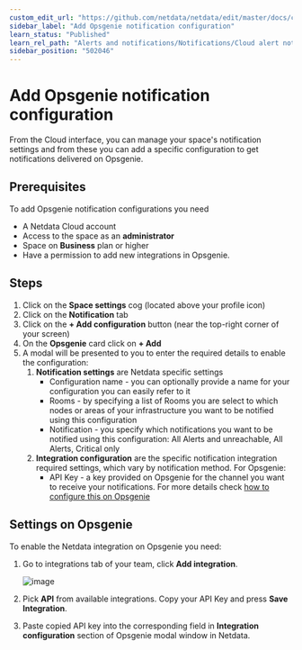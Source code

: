 ```yaml
---
custom_edit_url: "https://github.com/netdata/netdata/edit/master/docs/cloud/alerts-notifications/add-opsgenie-notification-configuration.md"
sidebar_label: "Add Opsgenie notification configuration"
learn_status: "Published"
learn_rel_path: "Alerts and notifications/Notifications/Cloud alert notifications"
sidebar_position: "502046"
---
```

# Add Opsgenie notification configuration

From the Cloud interface, you can manage your space's notification settings and from these you can add a specific configuration to get notifications delivered on Opsgenie.

## Prerequisites

To add Opsgenie notification configurations you need

- A Netdata Cloud account
- Access to the space as an **administrator**
- Space on **Business** plan or higher
- Have a permission to add new integrations in Opsgenie.

## Steps

1. Click on the **Space settings** cog (located above your profile icon)
1. Click on the **Notification** tab
1. Click on the **+ Add configuration** button (near the top-right corner of your screen)
1. On the **Opsgenie** card click on **+ Add**
1. A modal will be presented to you to enter the required details to enable the configuration:
   1. **Notification settings** are Netdata specific settings
      - Configuration name - you can optionally provide a name for your configuration you can easily refer to it
      - Rooms - by specifying a list of Rooms you are select to which nodes or areas of your infrastructure you want to be notified using this configuration
      - Notification - you specify which notifications you want to be notified using this configuration: All Alerts and unreachable, All Alerts, Critical only
   1. **Integration configuration** are the specific notification integration required settings, which vary by notification method. For Opsgenie:
      - API Key - a key provided on Opsgenie for the channel you want to receive your notifications. For more details check [how to configure this on Opsgenie](#settings-on-opsgenie)

## Settings on Opsgenie

To enable the Netdata integration on Opsgenie you need:
1. Go to integrations tab of your team, click **Add integration**.

   ![image](https://user-images.githubusercontent.com/93676586/230361479-cb73919c-452d-47ec-8066-ed99be5f05e2.png)

1. Pick **API** from available integrations. Copy your API Key and press **Save Integration**.

1. Paste copied API key into the corresponding field in **Integration configuration** section of Opsgenie modal window in Netdata.
